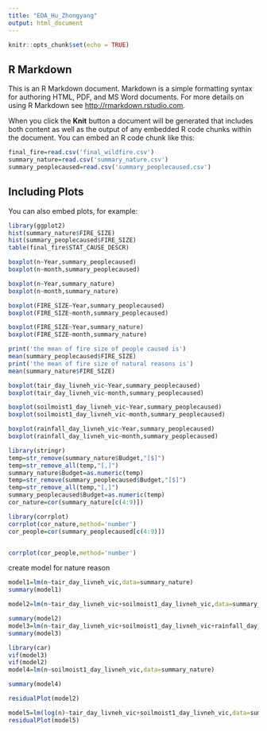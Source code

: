 ```yaml
---
title: "EDA_Hu_Zhongyang"
output: html_document
---
```


```r
knitr::opts_chunk$set(echo = TRUE)
```

## R Markdown

This is an R Markdown document. Markdown is a simple formatting syntax for authoring HTML, PDF, and MS Word documents. For more details on using R Markdown see <http://rmarkdown.rstudio.com>.

When you click the **Knit** button a document will be generated that includes both content as well as the output of any embedded R code chunks within the document. You can embed an R code chunk like this:

```r
final_fire=read.csv('final_wildfire.csv')
summary_nature=read.csv('summary_nature.csv')
summary_peoplecaused=read.csv('summary_peoplecaused.csv')
```

## Including Plots

You can also embed plots, for example:

```r
library(ggplot2)
hist(summary_nature$FIRE_SIZE)
hist(summary_peoplecaused$FIRE_SIZE)
table(final_fire$STAT_CAUSE_DESCR)

```


```r
boxplot(n~Year,summary_peoplecaused)
boxplot(n~month,summary_peoplecaused)

boxplot(n~Year,summary_nature)
boxplot(n~month,summary_nature)


```
```r
boxplot(FIRE_SIZE~Year,summary_peoplecaused)
boxplot(FIRE_SIZE~month,summary_peoplecaused)

boxplot(FIRE_SIZE~Year,summary_nature)
boxplot(FIRE_SIZE~month,summary_nature)

print('the mean of fire size of people caused is')
mean(summary_peoplecaused$FIRE_SIZE)
print('the mean of fire size of natural reasons is')
mean(summary_nature$FIRE_SIZE)


```
```r
boxplot(tair_day_livneh_vic~Year,summary_peoplecaused)
boxplot(tair_day_livneh_vic~month,summary_peoplecaused)

boxplot(soilmoist1_day_livneh_vic~Year,summary_peoplecaused)
boxplot(soilmoist1_day_livneh_vic~month,summary_peoplecaused)

boxplot(rainfall_day_livneh_vic~Year,summary_peoplecaused)
boxplot(rainfall_day_livneh_vic~month,summary_peoplecaused)
```
```r
library(stringr)
temp=str_remove(summary_nature$Budget,"[$]")
temp=str_remove_all(temp,"[,]")
summary_nature$Budget=as.numeric(temp)
temp=str_remove(summary_peoplecaused$Budget,"[$]")
temp=str_remove_all(temp,"[,]")
summary_peoplecaused$Budget=as.numeric(temp)
cor_nature=cor(summary_nature[c(4:9)])

library(corrplot)
corrplot(cor_nature,method='number')
cor_people=cor(summary_peoplecaused[c(4:9)])


corrplot(cor_people,method='number')

```


create model for nature reason

```r
model1=lm(n~tair_day_livneh_vic,data=summary_nature)
summary(model1)

model2=lm(n~tair_day_livneh_vic+soilmoist1_day_livneh_vic,data=summary_nature)

summary(model2)
model3=lm(n~tair_day_livneh_vic+soilmoist1_day_livneh_vic+rainfall_day_livneh_vic,data=summary_nature)
summary(model3)

library(car)
vif(model3)
vif(model2)
model4=lm(n~soilmoist1_day_livneh_vic,data=summary_nature)

summary(model4)

residualPlot(model2)

model5=lm(log(n)~tair_day_livneh_vic+soilmoist1_day_livneh_vic,data=summary_nature)
residualPlot(model5)
```